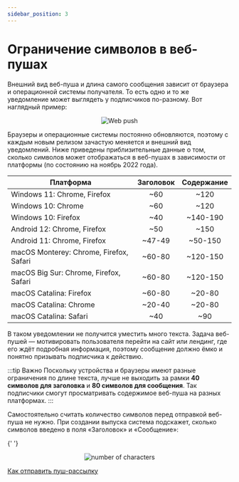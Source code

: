 ```yaml
---
sidebar_position: 3
---
```



# Ограничение символов в веб-пушах

Внешний вид веб-пуша и длина самого сообщения зависит от браузера и операционной системы получателя. То есть одно и то же уведомление может выглядеть у подписчиков по-разному. Вот наглядный пример:

<p align="center">
  <img src={character} alt="Web push" />
</p>

Браузеры и операционные системы постоянно обновляются, поэтому с каждым новым релизом зачастую меняется и внешний вид уведомлений. Ниже приведены приблизительные данные о том, сколько символов может отображаться в веб-пушах в зависимости от платформы (по состоянию на ноябрь 2022 года).

<center>

| Платформа                               | Заголовок | Содержание |
| --------------------------------------- | :-------: | :--------: |
| Windows 11: Chrome, Firefox             |    ~60    |    ~120    |
| Windows 10: Chrome                      |    ~60    |    ~120    |
| Windows 10: Firefox                     |    ~40    |  ~140-190  |
| Android 12: Chrome, Firefox             |    ~50    |    ~150    |
| Android 11: Chrome, Firefox             |  ~47-49   |  ~50-150   |
| macOS Monterey: Chrome, Firefox, Safari |  ~60-80   |  ~120-150  |
| macOS Big Sur: Chrome, Firefox, Safari  |  ~60-80   |  ~120-150  |
| macOS Catalina: Firefox                 |  ~60-80   |   ~20-80   |
| macOS Catalina: Chrome                  |  ~20-40   |   ~20-80   |
| macOS Catalina: Safari                  |    ~40    |    ~90     |

</center>

В таком уведомлении не получится уместить много текста. Задача веб-пушей — мотивировать пользователя перейти на сайт или лендинг, где его ждёт подробная информация, поэтому сообщение должно ёмко и понятно призывать подписчика к действию.

:::tip Важно
Поскольку устройства и браузеры имеют разные ограничения по длине текста, лучше не выходить за рамки **40 символов для заголовка** и **80 символов для сообщения**. Так подписчики смогут просматривать содержимое веб-пуша на разных платформах.
:::

Самостоятельно считать количество символов перед отправкой веб-пуша не нужно. При создании выпуска система подскажет, сколько символов введено в поля «Заголовок» и «Сообщение»:

{' '}
<p align="center">
  <img src={number} alt="number of characters" />
</p>

[Как отправить пуш-рассылку](./how-to-create-web-push-campaign.md)
